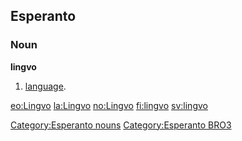 ==Esperanto==
===Noun===
'''lingvo'''
# [[language]].

[[Category:Esperanto nouns]]
[[Category:Esperanto BRO3]]

[[eo:Lingvo]]
[[la:Lingvo]]
[[no:Lingvo]]
[[fi:lingvo]]
[[sv:lingvo]]